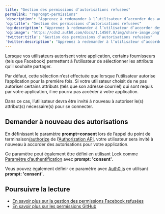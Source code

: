 ---
title: "Gestion des permissions d’autorisations refusées"
permalink: "reprompt-permissions"
'description': "Apprenez à redemander à l’utilisateur d’accorder des autorisations pour votre application."
'og:title': "Gestion des permissions d’autorisations refusées"
'og:description': "Apprenez à redemander à l’utilisateur d’accorder des autorisations pour votre application."
'og:image': "https://cdn2.auth0.com/docs/1.14567.0/img/share-image.png"
'twitter:title': "Gestion des permissions d’autorisations refusées"
'twitter:description': "Apprenez à redemander à l’utilisateur d’accorder des autorisations pour votre application."
---

Lorsque vos utilisateurs autorisent votre application, certains fournisseurs (tels que Facebook) permettent à l’utilisateur de sélectionner les attributs qu’il souhaite partager.

Par défaut, cette sélection n’est effectuée que lorsque l’utilisateur autorise l’application pour la première fois. Si votre utilisateur choisit de ne pas autoriser certains attributs (tels que son adresse courriel) qui sont requis par votre application, il ne pourra pas accéder à votre application.

Dans ce cas, l’utilisateur devra être invité à nouveau à autoriser le(s) attribut(s) nécessaire(s) pour se connecter.

## Demander à nouveau des autorisations

En définissant le paramètre **prompt=consent** lors de l’appel du point de terminaison[/authorize](/docs/docs/fr-ca/api/authentication/reference#social) de l’[Authorization API](/docs/docs/fr-ca/api/authentication), votre utilisateur sera invité à nouveau à accorder des autorisations pour votre application.

Ce paramètre peut également être défini en utilisant Lock comme [Paramètre d’authentification](/docs/docs/fr-ca/libraries/lock/lock-authentication-parameters) avec **prompt: 'consent'**.

Vous pouvez également définir ce paramètre avec [Auth0.js](https://github.com/auth0/auth0.js) en utilisant **prompt: 'consent'**.

## Poursuivre la lecture

* [En savoir plus sur la gestion des permissions Facebook refusées](https://developers.facebook.com/docs/facebook-login/handling-declined-permissions)
* [En savoir plus sur les permissions GitHub](https://developer.github.com/v3/oauth/#scopes)